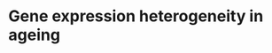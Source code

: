 # Gene expression heterogeneity in ageing

<!-- ## Introduction -->

<!-- ### Gene expression heterogeneity -->

<!-- ### Heterogeneity and ageing -->

<!-- #### Phenotype -->

<!-- #### Epigenetics -->

<!-- ### Change in transcriptome heterogeneity with age -->

<!-- #### Single-cell studies -->

<!-- ### Research Objectives -->

<!-- ## Methods -->

<!-- ## Results -->

<!-- ### Different methods & preprocessing and their effect on heterogeneity -->

<!-- ### Age-related change in gene expression heterogeneity in the human brain during development vs. ageing -->

<!-- ### Trajectories of the change in ageing-related heterogeneity -->

<!-- ### Biological functions associated with the change in heterogeneity during ageing -->

<!-- ### Trans-regulators of expression and heterogeneity in ageing -->

<!-- ## Discussion -->

<!-- ### Preprocessing and heterogeneity  -->

<!-- ### Heterogeneity change with age vs. ageing -->

<!-- ### Power of meta-analysis to detect subtle changes in heterogeneity -->

<!-- ### Interindividual vs intercellular heterogeneity -->

<!-- #### Potential contributors to both -->

<!-- ### Limitations in this work -->

<!-- ## Future Perspectives -->
